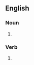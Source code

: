==English==

===Noun===
{{head|en|noun plural form}}

# {{plural of|homebrew|lang=en}}

===Verb===
{{head|en|verb form}}

# {{en-third-person singular of|homebrew}}